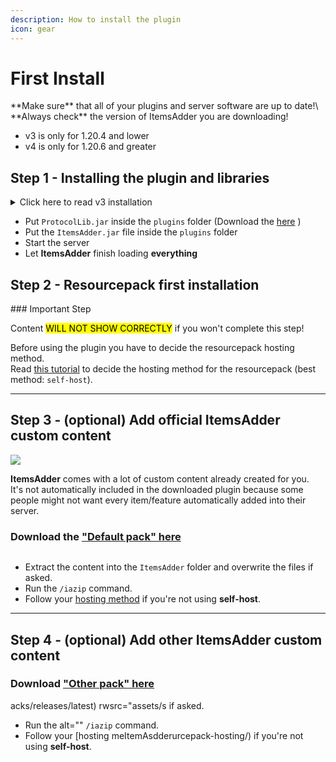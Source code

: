 ```yaml
---
description: How to install the plugin
icon: gear
---
```


# First Install

<Warning>
**Make sure** that all of your plugins and server software are up to date!\
**Always check** the version of ItemsAdder you are downloading!

- v3 is only for 1.20.4 and lower
- v4 is only for 1.20.6 and greater
</Warning>


## Step 1 - Installing the plugin and libraries

<details>

<summary>Click here to read v3 installation</summary>

* Stop the server.

- Put **ProtocolLib** JAR inside the `plugins` folder
  * Download 1.21.4 and older versions [here](https://ci.dmulloy2.net/job/ProtocolLib/)

* Put [**LoneLibs**](https://www.spigotmc.org/resources/lonelibs.75974/) JAR inside the `plugins` folder (not required on 4.0.9 and greater)

- Put the **ItemsAdder** JAR file inside your plugins folder

* Start the server

- Let **ItemsAdder** finish loading **everything**

</details>

* Put `ProtocolLib.jar` inside the `plugins` folder (Download the [here](https://ci.dmulloy2.net/job/ProtocolLib/lastBuild/artifact/build/libs/ProtocolLib.jar) )
* Put the `ItemsAdder.jar` file inside the `plugins` folder
* Start the server
* Let **ItemsAdder** finish loading **everything**

## Step 2 - Resourcepack first installation


<Warning>
### Important Step

Content <mark>WILL NOT SHOW CORRECTLY</mark> if you won't complete this step!
</Warning>


Before using the plugin you have to decide the resourcepack hosting method.\
Read [this tutorial](resourcepack-hosting/) to decide the hosting method for the resourcepack (best method: `self-host`).

***

## Step 3 - (optional) Add official ItemsAdder custom content

![](/assets/images/items_showcase_gif.apng)

**ItemsAdder** comes with a lot of custom content already created for you.\
It's not automatically included in the downloaded plugin because some people might not want every item/feature automatically added into their server.

### Download the ["Default pack" here](https://github.com/ItemsAdder/DefaultPack/releases/latest)

<div align="left"><img src="/assets/images/image (63).png" alt="" /></div>

* Extract the content into the `ItemsAdder` folder and overwrite the files if asked.
* Run the `/iazip` command.
* Follow your [hosting method](resourcepack-hosting/) if you're not using **self-host**.

***

## Step 4 - (optional) Add other ItemsAdder custom content

### Download ["Other pack" here](https://github.com/ItemsAdder/OtherPacks/releases/latest)
acks/releases/latest)
rwsrc="assets/s if asked.
* Run the alt="" `/iazip` command.
* Follow your [hosting meItemAsdderurcepack-hosting/) if you're not using **self-host**.
